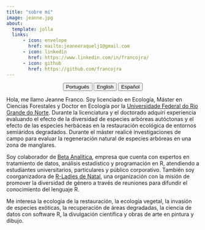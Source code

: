 ---
title: "sobre mí"
image: jeanne.jpg
about:
  template: jolla
  links:
      - icon: envelope
        href: mailto:jeanneraquelj1@gmail.com
      - icon: linkedin
        href: https://www.linkedin.com/in/francojra/
      - icon: github
        href: https://github.com/francojra
---

<center>

::: {.btn-group role="group" aria-label="About"}
<a href="about-pt.html"> <button type="button" class="btn btn-primary me-md-2 btn-sm">Português</button></a> <a href="about-en.html"> <button type="button" class="btn btn-primary me-md-2 btn-sm">English</button></a> <a href="about-es.html"><button type="button" class="btn btn-primary me-md-2 btn-sm">Español</button></a>
:::

</center>

Hola, me llamo Jeanne Franco. Soy licenciado en Ecología, Máster en Ciencias Forestales y Doctor en Ecología por la [Universidade Federal do Rio Grande do Norte](https://www.ufrn.br/). Durante la licenciatura y el doctorado adquirí experiencia evaluando el efecto de la diversidad de especies arbóreas autóctonas y el efecto de las especies herbáceas en la restauración ecológica de entornos semiáridos degradados. Durante el máster realicé investigaciones de campo para evaluar la regeneración natural de especies arbóreas en una zona de manglares.

Soy colaborador de [Beta Analítica](https://betaanalitica.com.br/), empresa que cuenta con expertos en tratamiento de datos, análisis estadístico y programación en R, atendiendo a estudiantes universitarios, particulares y público corporativo. También soy coorganizadora de [R-Ladies de Natal](https://rladies.org/), una organización con la misión de promover la diversidad de género a través de reuniones para difundir el conocimiento del lenguaje R.

Me interesa la ecología de la restauración, la ecología vegetal, la invasión de especies exóticas, la recuperación de áreas degradadas, la ciencia de datos con software R, la divulgación científica y obras de arte en pintura y dibujo.
